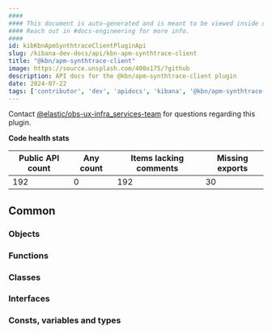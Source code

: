 ```yaml
---
####
#### This document is auto-generated and is meant to be viewed inside our experimental, new docs system.
#### Reach out in #docs-engineering for more info.
####
id: kibKbnApmSynthtraceClientPluginApi
slug: /kibana-dev-docs/api/kbn-apm-synthtrace-client
title: "@kbn/apm-synthtrace-client"
image: https://source.unsplash.com/400x175/?github
description: API docs for the @kbn/apm-synthtrace-client plugin
date: 2024-07-22
tags: ['contributor', 'dev', 'apidocs', 'kibana', '@kbn/apm-synthtrace-client']
---
```




Contact [@elastic/obs-ux-infra_services-team](https://github.com/orgs/elastic/teams/obs-ux-infra_services-team) for questions regarding this plugin.

**Code health stats**

| Public API count  | Any count | Items lacking comments | Missing exports |
|-------------------|-----------|------------------------|-----------------|
| 192 | 0 | 192 | 30 |

## Common

### Objects
<DocDefinitionList data={kbnApmSynthtraceClientObj.common.objects}/>

### Functions
<DocDefinitionList data={kbnApmSynthtraceClientObj.common.functions}/>

### Classes
<DocDefinitionList data={kbnApmSynthtraceClientObj.common.classes}/>

### Interfaces
<DocDefinitionList data={kbnApmSynthtraceClientObj.common.interfaces}/>

### Consts, variables and types
<DocDefinitionList data={kbnApmSynthtraceClientObj.common.misc}/>

